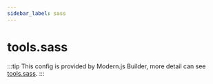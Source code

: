 ```yaml
---
sidebar_label: sass
---
```


# tools.sass

:::tip
This config is provided by Modern.js Builder, more detail can see [tools.sass](https://modernjs.dev/builder/en/api/config-tools.html#toolssass).
:::


<Main />
